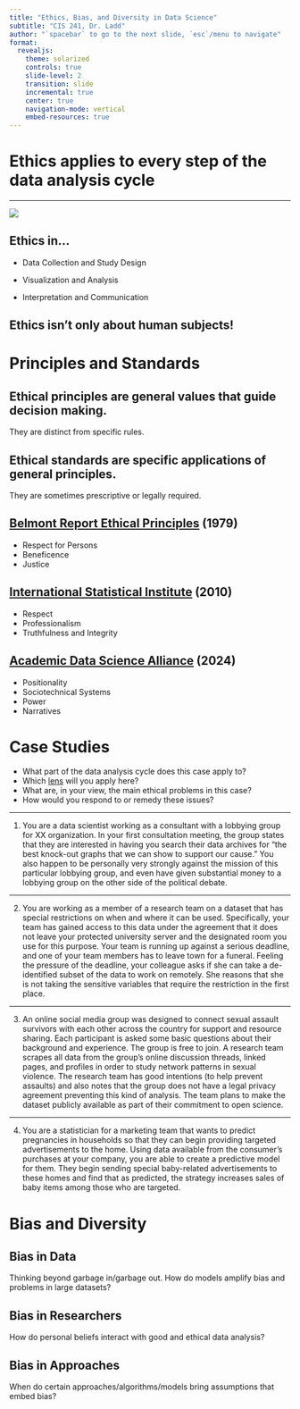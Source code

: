```yaml
---
title: "Ethics, Bias, and Diversity in Data Science"
subtitle: "CIS 241, Dr. Ladd"
author: "`spacebar` to go to the next slide, `esc`/menu to navigate"
format:
  revealjs:
    theme: solarized 
    controls: true
    slide-level: 2
    transition: slide
    incremental: true
    center: true
    navigation-mode: vertical
    embed-resources: true
---
```


# Ethics applies to every step of the data analysis cycle

---

![](img/data-analysis-cycle.png)

## Ethics in...

- Data Collection and Study Design

- Visualization and Analysis

- Interpretation and Communication

## Ethics isn't only about human subjects!

# Principles and Standards

## **Ethical principles** are general values that guide decision making.

They are distinct from specific rules.

## **Ethical standards** are specific applications of general principles.

They are sometimes prescriptive or legally required.

## [Belmont Report Ethical Principles](https://videocast.nih.gov/pdf/ohrp_belmont_report.pdf) (1979)

- Respect for Persons
- Beneficence
- Justice

## [International Statistical Institute](https://www.isi-web.org/images/about/Declaration-EN2010.pdf) (2010)

- Respect
- Professionalism
- Truthfulness and Integrity

## [Academic Data Science Alliance](https://ethos.academicdatascience.org/stages/#question) (2024)

- Positionality
- Sociotechnical Systems
- Power
- Narratives

# Case Studies

- What part of the data analysis cycle does this case apply to?
- Which [lens](https://ethos.academicdatascience.org/lenses/) will you apply here?
- What are, in your view, the main ethical problems in this case?
- How would you respond to or remedy these issues?

---

1. You are a data scientist working as a consultant with a lobbying group for XX organization. In your first consultation meeting, the group states that they are interested in having you search their data archives for “the best knock-out graphs that we can show to support our cause.” You also happen to be personally very strongly against the mission of this particular lobbying group, and even have given substantial money to a lobbying group on the other side of the political debate.

---

2. You are working as a member of a research team on a dataset that has special restrictions on when and where it can be used. Specifically, your team has gained access to this data under the agreement that it does not leave your protected university server and the designated room you use for this purpose. Your team is running up against a serious deadline, and one of your team members has to leave town for a funeral. Feeling the pressure of the deadline, your colleague asks if she can take a de-identified subset of the data to work on remotely. She reasons that she is not taking the sensitive variables that require the restriction in the first place. 

---

3. An online social media group was designed to connect sexual assault survivors with each other across the country for support and resource sharing. Each participant is asked some basic questions about their background and experience. The group is free to join. A research team scrapes all data from the group’s online discussion threads, linked pages, and profiles in order to study network patterns in sexual violence. The research team has good intentions (to help prevent assaults) and also notes that the group does not have a legal privacy agreement preventing this kind of analysis. The team plans to make the dataset publicly available as part of their commitment to open science.

---

4. You are a statistician for a marketing team that wants to predict pregnancies in households so that they can begin providing targeted advertisements to the home. Using data available from the consumer’s purchases at your company, you are able to create a predictive model for them. They begin sending special baby-related advertisements to these homes and find that as predicted, the strategy increases sales of baby items among those who are targeted.

# Bias and Diversity

## Bias in Data

Thinking beyond garbage in/garbage out. How do models amplify bias and problems in large datasets?

## Bias in Researchers

How do personal beliefs interact with good and ethical data analysis?

## Bias in Approaches

When do certain approaches/algorithms/models bring assumptions that embed bias?
